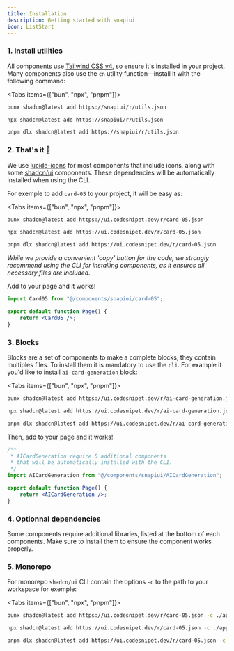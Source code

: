 ```yaml
---
title: Installation
description: Getting started with snapiui
icon: ListStart
---
```


### 1. Install utilities


All components use [Tailwind CSS v4](https://tailwindcss.com/docs/installation/framework-guides/nextjs), so ensure it's installed in your project.
Many components also use the `cn` utility function—install it with the following command:

<Tabs items={["bun", "npx", "pnpm"]}>
 
```bash tab="bun"
bunx shadcn@latest add https://snapiui/r/utils.json
```
 
```bash tab="npx"
npx shadcn@latest add https://snapiui/r/utils.json
```

```bash tab="pnpm"
pnpm dlx shadcn@latest add https://snapiui/r/utils.json
```

</Tabs>

### 2. That's it 🎉

We use [lucide-icons](https://lucide.dev/guide/installation) for most components that include icons, along with some [shadcn/ui](https://ui.shadcn.com/) components. These dependencies will be automatically installed when using the CLI.

For exemple to add `card-05` to your project, it will be easy as:

<Tabs items={["bun", "npx", "pnpm"]}>
 
```bash tab="bun"
bunx shadcn@latest add https://ui.codesnipet.dev/r/card-05.json
```
 
```bash tab="npx"
npx shadcn@latest add https://ui.codesnipet.dev/r/card-05.json
```

```bash tab="pnpm"
pnpm dlx shadcn@latest add https://ui.codesnipet.dev/r/card-05.json
```

</Tabs>

_While we provide a convenient 'copy' button for the code, we strongly recommend using the CLI for installing components, as it ensures all necessary files are included._

Add to your page and it works!

```jsx
import Card05 from "@/components/snapiui/card-05";

export default function Page() {
    return <Card05 />;
}
```


### 3. Blocks

Blocks are a set of components to make a complete blocks, they contain multiples files. To install them it is mandatory to use the `cli`. For example it you'd like to install `ai-card-generation` block:

<Tabs items={["bun", "npx", "pnpm"]}>
 
```bash tab="bun"
bunx shadcn@latest add https://ui.codesnipet.dev/r/ai-card-generation.json
```
 
```bash tab="npx"
npx shadcn@latest add https://ui.codesnipet.dev/r/ai-card-generation.json
```

```bash tab="pnpm"
pnpm dlx shadcn@latest add https://ui.codesnipet.dev/r/ai-card-generation.json
```

</Tabs>

Then, add to your page and it works!

```jsx
/**
 * AICardGeneration require 5 additional components
 * that will be automatically installed with the CLI.
 */
import AICardGeneration from "@/components/snapiui/AICardGeneration";

export default function Page() {
    return <AICardGeneration />;
}
```

### 4. Optionnal dependencies

Some components require additional libraries, listed at the bottom of each components. Make sure to install them to ensure the component works properly.

### 5. Monorepo

For monorepo `shadcn/ui` CLI contain the options `-c` to the path to your workspace for exemple:

<Tabs items={["bun", "npx", "pnpm"]}>
 
```bash tab="bun"
bunx shadcn@latest add https://ui.codesnipet.dev/r/card-05.json -c ./apps/www
```
 
```bash tab="npx"
npx shadcn@latest add https://ui.codesnipet.dev/r/card-05.json -c ./apps/www
```

```bash tab="pnpm"
pnpm dlx shadcn@latest add https://ui.codesnipet.dev/r/card-05.json -c ./apps/www
```

</Tabs>